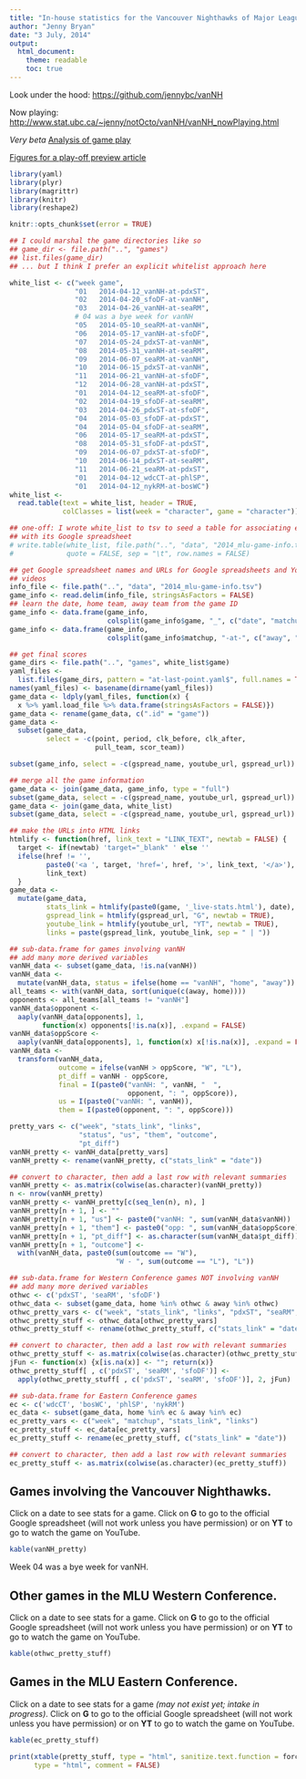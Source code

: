 ```yaml
---
title: "In-house statistics for the Vancouver Nighthawks of Major League Ultimate"
author: "Jenny Bryan"
date: "3 July, 2014"
output:
  html_document:
    theme: readable
    toc: true
---
```


Look under the hood: <https://github.com/jennybc/vanNH>

Now playing: <http://www.stat.ubc.ca/~jenny/notOcto/vanNH/vanNH_nowPlaying.html>

*Very beta* [Analysis of game play](analysis.html)

[Figures for a play-off preview article](2014-06-25_playoff-preview.html)

```r
library(yaml)
library(plyr)
library(magrittr)
library(knitr)
library(reshape2)

knitr::opts_chunk$set(error = TRUE)

## I could marshal the game directories like so
## game_dir <- file.path("..", "games")
## list.files(game_dir)
## ... but I think I prefer an explicit whitelist approach here

white_list <- c("week game",
                "01   2014-04-12_vanNH-at-pdxST",
                "02   2014-04-20_sfoDF-at-vanNH",
                "03   2014-04-26_vanNH-at-seaRM",
                # 04 was a bye week for vanNH
                "05   2014-05-10_seaRM-at-vanNH",
                "06   2014-05-17_vanNH-at-sfoDF",
                "07   2014-05-24_pdxST-at-vanNH",
                "08   2014-05-31_vanNH-at-seaRM",
                "09   2014-06-07_seaRM-at-vanNH",
                "10   2014-06-15_pdxST-at-vanNH",
                "11   2014-06-21_vanNH-at-sfoDF",
                "12   2014-06-28_vanNH-at-pdxST",
                "01   2014-04-12_seaRM-at-sfoDF",
                "02   2014-04-19_sfoDF-at-seaRM",
                "03   2014-04-26_pdxST-at-sfoDF",
                "04   2014-05-03_sfoDF-at-pdxST",
                "04   2014-05-04_sfoDF-at-seaRM",
                "06   2014-05-17_seaRM-at-pdxST",
                "08   2014-05-31_sfoDF-at-pdxST",
                "09   2014-06-07_pdxST-at-sfoDF",
                "10   2014-06-14_pdxST-at-seaRM",
                "11   2014-06-21_seaRM-at-pdxST",
                "01   2014-04-12_wdcCT-at-phlSP",
                "01   2014-04-12_nykRM-at-bosWC")
white_list <-
  read.table(text = white_list, header = TRUE,
             colClasses = list(week = "character", game = "character"))

## one-off: I wrote white_list to tsv to seed a table for associating each game
## with its Google spreadsheet
# write.table(white_list, file.path("..", "data", "2014_mlu-game-info.tsv"),
#             quote = FALSE, sep = "\t", row.names = FALSE)

## get Google spreadsheet names and URLs for Google spreadsheets and YouTube
## videos
info_file <- file.path("..", "data", "2014_mlu-game-info.tsv")
game_info <- read.delim(info_file, stringsAsFactors = FALSE)
## learn the date, home team, away team from the game ID
game_info <- data.frame(game_info,
                        colsplit(game_info$game, "_", c("date", "matchup")))
game_info <- data.frame(game_info,
                        colsplit(game_info$matchup, "-at-", c("away", "home")))

## get final scores
game_dirs <- file.path("..", "games", white_list$game)
yaml_files <-
  list.files(game_dirs, pattern = "at-last-point.yaml$", full.names = TRUE)
names(yaml_files) <- basename(dirname(yaml_files))
game_data <- ldply(yaml_files, function(x) {
  x %>% yaml.load_file %>% data.frame(stringsAsFactors = FALSE)})
game_data <- rename(game_data, c(".id" = "game"))
game_data <-
  subset(game_data,
         select = -c(point, period, clk_before, clk_after,
                     pull_team, scor_team))

subset(game_info, select = -c(gspread_name, youtube_url, gspread_url))

## merge all the game information
game_data <- join(game_data, game_info, type = "full")
subset(game_data, select = -c(gspread_name, youtube_url, gspread_url))
game_data <- join(game_data, white_list)
subset(game_data, select = -c(gspread_name, youtube_url, gspread_url))

## make the URLs into HTML links
htmlify <- function(href, link_text = "LINK_TEXT", newtab = FALSE) {
  target <- if(newtab) 'target="_blank" ' else ''
  ifelse(href != '',
         paste0('<a ', target, 'href=', href, '>', link_text, '</a>'),
         link_text)
  }
game_data <-
  mutate(game_data,
         stats_link = htmlify(paste0(game, '_live-stats.html'), date),
         gspread_link = htmlify(gspread_url, "G", newtab = TRUE),
         youtube_link = htmlify(youtube_url, "YT", newtab = TRUE),
         links = paste(gspread_link, youtube_link, sep = " | "))

## sub-data.frame for games involving vanNH
## add many more derived variables
vanNH_data <- subset(game_data, !is.na(vanNH))
vanNH_data <-
  mutate(vanNH_data, status = ifelse(home == "vanNH", "home", "away"))
all_teams <- with(vanNH_data, sort(unique(c(away, home))))
opponents <- all_teams[all_teams != "vanNH"]
vanNH_data$opponent <- 
  aaply(vanNH_data[opponents], 1,
        function(x) opponents[!is.na(x)], .expand = FALSE)
vanNH_data$oppScore <- 
  aaply(vanNH_data[opponents], 1, function(x) x[!is.na(x)], .expand = FALSE)
vanNH_data <-
  transform(vanNH_data,
            outcome = ifelse(vanNH > oppScore, "W", "L"),
            pt_diff = vanNH - oppScore,
            final = I(paste0("vanNH: ", vanNH, "  ",
                             opponent, ": ", oppScore)),
            us = I(paste0("vanNH: ", vanNH)),
            them = I(paste0(opponent, ": ", oppScore)))

pretty_vars <- c("week", "stats_link", "links",
                 "status", "us", "them", "outcome",
                 "pt_diff")
vanNH_pretty <- vanNH_data[pretty_vars]
vanNH_pretty <- rename(vanNH_pretty, c("stats_link" = "date"))

## convert to character, then add a last row with relevant summaries
vanNH_pretty <- as.matrix(colwise(as.character)(vanNH_pretty))
n <- nrow(vanNH_pretty)
vanNH_pretty <- vanNH_pretty[c(seq_len(n), n), ]
vanNH_pretty[n + 1, ] <- ""
vanNH_pretty[n + 1, "us"] <- paste0("vanNH: ", sum(vanNH_data$vanNH))
vanNH_pretty[n + 1, "them"] <- paste0("opp: ", sum(vanNH_data$oppScore))
vanNH_pretty[n + 1, "pt_diff"] <- as.character(sum(vanNH_data$pt_diff))
vanNH_pretty[n + 1, "outcome"] <- 
  with(vanNH_data, paste0(sum(outcome == "W"),
                          "W - ", sum(outcome == "L"), "L"))

## sub-data.frame for Western Conference games NOT involving vanNH
## add many more derived variables
othwc <- c('pdxST', 'seaRM', 'sfoDF')
othwc_data <- subset(game_data, home %in% othwc & away %in% othwc)
othwc_pretty_vars <- c("week", "stats_link", "links", "pdxST", "seaRM", "sfoDF")
othwc_pretty_stuff <- othwc_data[othwc_pretty_vars]
othwc_pretty_stuff <- rename(othwc_pretty_stuff, c("stats_link" = "date"))

## convert to character, then add a last row with relevant summaries
othwc_pretty_stuff <- as.matrix(colwise(as.character)(othwc_pretty_stuff))
jFun <- function(x) {x[is.na(x)] <- ""; return(x)}
othwc_pretty_stuff[ , c('pdxST', 'seaRM', 'sfoDF')] <- 
  apply(othwc_pretty_stuff[ , c('pdxST', 'seaRM', 'sfoDF')], 2, jFun)

## sub-data.frame for Eastern Conference games
ec <- c('wdcCT', 'bosWC', 'phlSP', 'nykRM')
ec_data <- subset(game_data, home %in% ec & away %in% ec)
ec_pretty_vars <- c("week", "matchup", "stats_link", "links")
ec_pretty_stuff <- ec_data[ec_pretty_vars]
ec_pretty_stuff <- rename(ec_pretty_stuff, c("stats_link" = "date"))

## convert to character, then add a last row with relevant summaries
ec_pretty_stuff <- as.matrix(colwise(as.character)(ec_pretty_stuff))
```

## Games involving the Vancouver Nighthawks.

Click on a date to see stats for a game. Click on __G__ to go to the official Google spreadsheet (will not work unless you have permission) or on __YT__ to go to watch the game on YouTube.

```r
kable(vanNH_pretty)
```

Week 04 was a bye week for vanNH.  

## Other games in the MLU Western Conference.

Click on a date to see stats for a game. Click on __G__ to go to the official Google spreadsheet (will not work unless you have permission) or on __YT__ to go to watch the game on YouTube.

```r
kable(othwc_pretty_stuff)
```

## Games in the MLU Eastern Conference.

Click on a date to see stats for a game *(may not exist yet; intake in progress)*. Click on __G__ to go to the official Google spreadsheet (will not work unless you have permission) or on __YT__ to go to watch the game on YouTube.

```r
kable(ec_pretty_stuff)
```

```r
print(xtable(pretty_stuff, type = "html", sanitize.text.function = force),
      type = "html", comment = FALSE)
```
